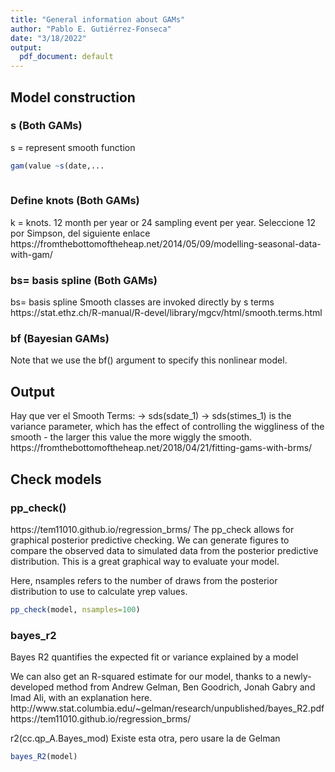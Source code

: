 ```yaml
---
title: "General information about GAMs"
author: "Pablo E. Gutiérrez-Fonseca"
date: "3/18/2022"
output:
  pdf_document: default
---
```


## Model construction 

### s (Both GAMs)
s = represent smooth function
```r
gam(value ~s(date,...
             
```


### Define knots (Both GAMs)
k = knots. 12 month per year or 24 sampling event per year. 
Seleccione 12 por Simpson, del siguiente enlace
https://fromthebottomoftheheap.net/2014/05/09/modelling-seasonal-data-with-gam/


### bs= basis spline (Both GAMs)
bs= basis spline
Smooth classes are invoked directly by s terms
https://stat.ethz.ch/R-manual/R-devel/library/mgcv/html/smooth.terms.html


### bf (Bayesian GAMs)
Note that we use the bf() argument to specify this nonlinear model. 


## Output

Hay que ver el Smooth Terms: ->   sds(sdate_1) -> 
sds(stimes_1) is the variance parameter, which has the effect of controlling 
the wiggliness of the smooth - the larger this value the more wiggly the smooth.
https://fromthebottomoftheheap.net/2018/04/21/fitting-gams-with-brms/


## Check models

### pp_check()
https://tem11010.github.io/regression_brms/
The pp_check allows for graphical posterior predictive checking. 
We can generate figures to compare the observed data to simulated 
data from the posterior predictive distribution. This is a great 
graphical way to evaluate your model.

Here, nsamples refers to the number of draws from the posterior 
distribution to use to calculate yrep values.

```r
pp_check(model, nsamples=100)
```


### bayes_r2

Bayes R2 quantifies the expected fit or variance explained by a model

We can also get an R-squared estimate for our model, 
thanks to a newly-developed method from Andrew Gelman, 
Ben Goodrich, Jonah Gabry and Imad Ali, with an explanation here.
http://www.stat.columbia.edu/~gelman/research/unpublished/bayes_R2.pdf
https://tem11010.github.io/regression_brms/

r2(cc.qp_A.Bayes_mod) Existe esta otra, pero usare la de Gelman

```r
bayes_R2(model)
```

